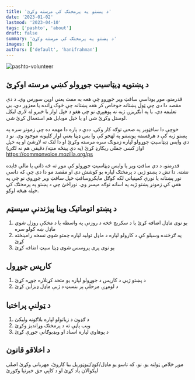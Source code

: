 ```yaml
---
title: 'د پښتو په پرمختګ کې مرسته وکړئ'
date: '2023-01-02'
lastmod: '2023-04-10'
tags: ['pashto', 'about']
draft: false
summary: 'د پښتو په پرمختګ کې مرسته وکړئ'
images: []
authors: ['default', 'hanifrahman']
---
```


![pashto-volunteer](/static/images/volunteer.jpeg)

## د پښتوپه ډيټاسيټ جوړولو کښي مرسته اوکړئ

قدرمنو، موږ یوداسې سافټ وير جوړوو چې هغه به مفت یعني اوپن سورس وي. د دې مقصد دا دی چې ټول پښتانه خوخاص کر هغه پښتانه چې څوک ړانده یا معزور دي، بې تعلیمه دي، یا په انګريزۍ ژبه نه پوهېږي نو چي هغو د خپل اواز یا خبرو له لارې لیکل لوستل وکړئ شي او یا خپل موبایل هم استعمال کړئ شي.

خوچې دا سافټویر په صحي توګه کار وکي، ددې د پاره دا مهمه ده چې زمونږ سره په پښتو ژبه کې د هرقسمه پوښتنو په لهجو کې وا يس ډېټا يعني اواز کلپونه موجود وې. نو د دي وايس ډيټاسیټ جوړولو لپاره زمونګ سره مرسته وکړئ او دا لنک ته لاړشئ او په خپل اواز کښي جملي ريکارډ کړئ (په دې پينځه منټه/ دقیقې هم نه لګي) https://commonvoice.mozilla.org/ps

قدرمنو، د دي سافټ وير يا وايس ډيټاسیټ جوړولو کې موږ ته څه ذاتي یا مالي فايده نشته. دا تش د پښتو ژبي د پرمختګ لپاره یو کوشش دی او مقصد مو دا دی چې که داسې نور پښتانه یا نورې کمپنیاني لکه کوګل مايکروسافټ خپل سافټ وير جوړوي نو چې په هغې کې زمونږ پښتو ژبه په اسانه توګه ميسر وي. نوراځئ چي د پښتو په پرمختګ کې خپله هیڅه اوکو.

## د پښتو اتوماتیک وینا پیژندنې سیسټم

1. یو نوی ماډل اضافه کړئ یا د سکریچ څخه د روزنې په واسطه یا د مخکې روزل شوي ماډل ښه کولو سره
2. په ګرځنده وسیلو کې د کارولو لپاره د ماډل تولید لپاره چمتو شوی نسخه رامینځته کړئ
3. یو نوی پری پروسس شوی ډیټا سیټ اضافه کړئ

## کارپس جوړول

1. د پښتو ژبې د کارپس د جوړولو لپاره یو متحد کړنلاره جوړه کړئ
2. د لومړۍ مرحلې پر بنسټ د ژبې ماډل ډیزاین کړئ

## د ټولنې پراختیا

1. د ګډون د زیاتولو لپاره بلاګونه ولیکئ
2. ویب پاڼې ته د پرمختګ وړاندیز وکړئ
3. د پوهاوي لپاره اسناد او ویډیوګانې جوړې کړئ

## د اخلاقو قانون

موږ خلاص ټولنه یو. نو، که تاسو یو ماډل/کوډ/ټیوټوریل بیا کاروئ، مهرباني وکړئ اصلي لیکوالان یاد کړئ او د کاپي حق خبرتیا وګورئ

